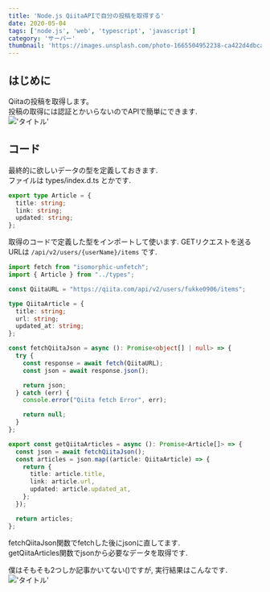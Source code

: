 ```yaml
---
title: 'Node.js QiitaAPIで自分の投稿を取得する'
date: 2020-05-04
tags: ['node.js', 'web', 'typescript', 'javascript']
category: 'サーバー'
thumbnail: 'https://images.unsplash.com/photo-1665504952238-ca422d4dbca2?crop=entropy&cs=tinysrgb&fit=max&fm=jpg&ixid=MnwzNzQ1NzR8MHwxfHJhbmRvbXx8fHx8fHx8fDE2NjY1Mjk2NTU&ixlib=rb-4.0.3&q=80&w=1080'
---
```


## はじめに

Qiitaの投稿を取得します。\
投稿の取得には認証とかいらないのでAPIで簡単にできます.\
!['タイトル'](https://i.gyazo.com/87a83b21db51f7b26dd70280396a8a9f.png)

## コード

最終的に欲しいデータの型を定義しておきます.\
ファイルは types/index.d.ts とかです.

```typescript
export type Article = {
  title: string;
  link: string;
  updated: string;
};
```

取得のコードで定義した型をインポートして使います. GETリクエストを送るURLは `/api/v2/users/{userName}/items` です.

```typescript
import fetch from "isomorphic-unfetch";
import { Article } from "../types";

const QiitaURL = "https://qiita.com/api/v2/users/fukke0906/items";

type QiitaArticle = {
  title: string;
  url: string;
  updated_at: string;
};

const fetchQiitaJson = async (): Promise<object[] | null> => {
  try {
    const response = await fetch(QiitaURL);
    const json = await response.json();

    return json;
  } catch (err) {
    console.error("Qiita fetch Error", err);

    return null;
  }
};

export const getQiitaArticles = async (): Promise<Article[]> => {
  const json = await fetchQiitaJson();
  const articles = json.map((article: QiitaArticle) => {
    return {
      title: article.title,
      link: article.url,
      updated: article.updated_at,
    };
  });

  return articles;
};
```

fetchQiitaJson関数でfetchした後にjsonに直してます.\
getQiitaArticles関数でjsonから必要なデータを取得です.

僕はそもそも2つしか記事かいてない()ですが, 実行結果はこんなです.\
!['タイトル'](https://i.gyazo.com/79c9da647fe31b0d1b5ab6bdfbf1e816.png)
